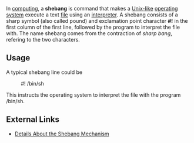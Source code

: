 In [[computing]], a '''shebang''' is command that makes a [[Unix-like]] [[operating system]] execute a text [[file]] using an [[interpreter (computer software)|interpreter]]. A shebang consists of a sharp symbol (also called pound) and exclamation point character '''#!''' in the first column of the first line, followed by the program to interpret the file with. The name shebang comes from the contraction of ''sharp bang'', refering to the two characters.

==Usage==

A typical shebang line could be

: #! /bin/sh

This instructs the operating system to interpret the file with the program /bin/sh.

==External Links==

* [http://homepages.cwi.nl/~aeb/std/shebang/ Details About the Shebang Mechanism]
